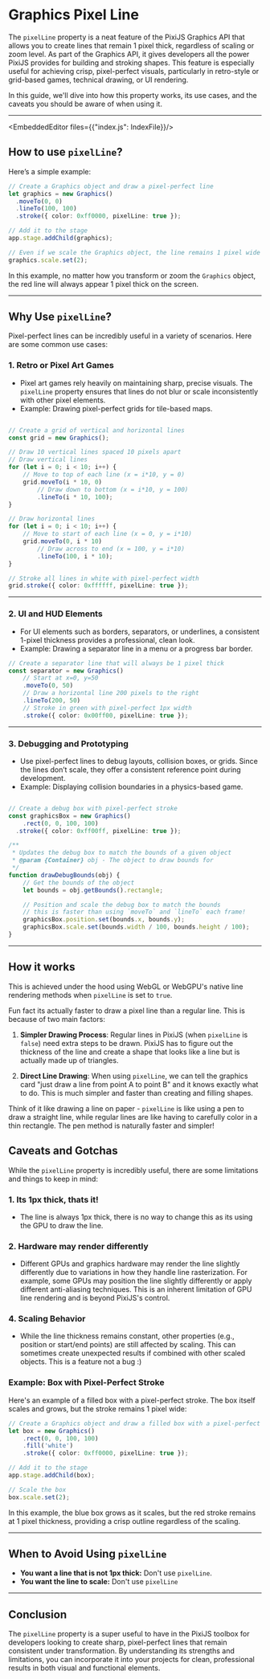 
# Graphics Pixel Line

The `pixelLine` property is a neat feature of the PixiJS Graphics API that allows you to create lines that remain 1 pixel thick, regardless of scaling or zoom level. As part of the Graphics API, it gives developers all the power PixiJS provides for building and stroking shapes. This feature is especially useful for achieving crisp, pixel-perfect visuals, particularly in retro-style or grid-based games, technical drawing, or UI rendering.

In this guide, we'll dive into how this property works, its use cases, and the caveats you should be aware of when using it.

---

<EmbeddedEditor files={{"index.js": IndexFile}}/>

## How to use `pixelLine`?

Here’s a simple example:

```ts
// Create a Graphics object and draw a pixel-perfect line
let graphics = new Graphics()
  .moveTo(0, 0)
  .lineTo(100, 100)
  .stroke({ color: 0xff0000, pixelLine: true });

// Add it to the stage
app.stage.addChild(graphics);

// Even if we scale the Graphics object, the line remains 1 pixel wide
graphics.scale.set(2);
```

In this example, no matter how you transform or zoom the `Graphics` object, the red line will always appear 1 pixel thick on the screen.

---

## Why Use `pixelLine`?

Pixel-perfect lines can be incredibly useful in a variety of scenarios. Here are some common use cases:

### 1. **Retro or Pixel Art Games**

- Pixel art games rely heavily on maintaining sharp, precise visuals. The `pixelLine` property ensures that lines do not blur or scale inconsistently with other pixel elements.
- Example: Drawing pixel-perfect grids for tile-based maps.

```ts

// Create a grid of vertical and horizontal lines
const grid = new Graphics();

// Draw 10 vertical lines spaced 10 pixels apart
// Draw vertical lines
for (let i = 0; i < 10; i++) {
    // Move to top of each line (x = i*10, y = 0)
    grid.moveTo(i * 10, 0)
        // Draw down to bottom (x = i*10, y = 100)
        .lineTo(i * 10, 100);
}

// Draw horizontal lines
for (let i = 0; i < 10; i++) {
    // Move to start of each line (x = 0, y = i*10)
    grid.moveTo(0, i * 10)
        // Draw across to end (x = 100, y = i*10)
        .lineTo(100, i * 10);
}

// Stroke all lines in white with pixel-perfect width
grid.stroke({ color: 0xffffff, pixelLine: true });
```

---

### 2. **UI and HUD Elements**

- For UI elements such as borders, separators, or underlines, a consistent 1-pixel thickness provides a professional, clean look.
- Example: Drawing a separator line in a menu or a progress bar border.

```ts
// Create a separator line that will always be 1 pixel thick
const separator = new Graphics()
    // Start at x=0, y=50
    .moveTo(0, 50)
    // Draw a horizontal line 200 pixels to the right
    .lineTo(200, 50)
    // Stroke in green with pixel-perfect 1px width
    .stroke({ color: 0x00ff00, pixelLine: true });
```

---

### 3. **Debugging and Prototyping**

- Use pixel-perfect lines to debug layouts, collision boxes, or grids. Since the lines don’t scale, they offer a consistent reference point during development.
- Example: Displaying collision boundaries in a physics-based game.

```ts

// Create a debug box with pixel-perfect stroke
const graphicsBox = new Graphics()
    .rect(0, 0, 100, 100)
  .stroke({ color: 0xff00ff, pixelLine: true });

/**
 * Updates the debug box to match the bounds of a given object
 * @param {Container} obj - The object to draw bounds for
 */
function drawDebugBounds(obj) {
    // Get the bounds of the object
    let bounds = obj.getBounds().rectangle;

    // Position and scale the debug box to match the bounds
    // this is faster than using `moveTo` and `lineTo` each frame!
    graphicsBox.position.set(bounds.x, bounds.y);
    graphicsBox.scale.set(bounds.width / 100, bounds.height / 100);
}
```

---

## How it works

This is achieved under the hood using WebGL or WebGPU's native line rendering methods when `pixelLine` is set to `true`.

Fun fact its actually faster to draw a pixel line than a regular line. This is because of two main factors:

1. **Simpler Drawing Process**: Regular lines in PixiJS (when `pixelLine` is `false`) need extra steps to be drawn. PixiJS has to figure out the thickness of the line and create a shape that looks like a line but is actually made up of triangles.

2. **Direct Line Drawing**: When using `pixelLine`, we can tell the graphics card "just draw a line from point A to point B" and it knows exactly what to do. This is much simpler and faster than creating and filling shapes.

Think of it like drawing a line on paper - `pixelLine` is like using a pen to draw a straight line, while regular lines are like having to carefully color in a thin rectangle. The pen method is naturally faster and simpler!

## Caveats and Gotchas

While the `pixelLine` property is incredibly useful, there are some limitations and things to keep in mind:

### 1. **Its 1px thick, thats it!**

- The line is always 1px thick, there is no way to change this as its using the GPU to draw the line.

### 2. **Hardware may render differently**

- Different GPUs and graphics hardware may render the line slightly differently due to variations in how they handle line rasterization. For example, some GPUs may position the line slightly differently or apply different anti-aliasing techniques. This is an inherent limitation of GPU line rendering and is beyond PixiJS's control.

### 4. **Scaling Behavior**

- While the line thickness remains constant, other properties (e.g., position or start/end points) are still affected by scaling. This can sometimes create unexpected results if combined with other scaled objects. This is a feature not a bug :)

### Example: Box with Pixel-Perfect Stroke

Here's an example of a filled box with a pixel-perfect stroke. The box itself scales and grows, but the stroke remains 1 pixel wide:

```ts
// Create a Graphics object and draw a filled box with a pixel-perfect stroke
let box = new Graphics()
    .rect(0, 0, 100, 100)
    .fill('white')
    .stroke({ color: 0xff0000, pixelLine: true });

// Add it to the stage
app.stage.addChild(box);

// Scale the box
box.scale.set(2);
```

In this example, the blue box grows as it scales, but the red stroke remains at 1 pixel thickness, providing a crisp outline regardless of the scaling.

---

## When to Avoid Using `pixelLine`

- **You want a line that is not 1px thick:** Don't use `pixelLine`.
- **You want the line to scale:** Don't use `pixelLine`

---

## Conclusion

The `pixelLine` property is a super useful to have in the PixiJS toolbox for developers looking to create sharp, pixel-perfect lines that remain consistent under transformation. By understanding its strengths and limitations, you can incorporate it into your projects for clean, professional results in both visual and functional elements.

